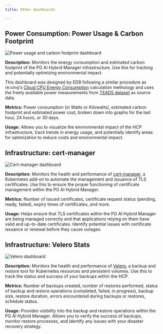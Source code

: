 ```yaml
---
title: Other dashboards

---
```


## Power Consumption: Power Usage & Carbon Footprint

![Power usage and carbon footprint dashboard](images/power_emission_dashboard.png)

**Description:** Monitors the energy consumption and estimated carbon footprint of the PG AI Hybrid Manager infrastructure. Use this for tracking and potentially optimizing environmental impact.

This dashboard was designed by EDB following a similar procedure as re:cinq's [Cloud CPU Energy Consumption](https://re-cinq.com/blog/cloud-cpu-energy-consumption) calculation methology and uses the freely available power measurements from [TEADS dataset](https://docs.google.com/spreadsheets/d/1DqYgQnEDLQVQm5acMAhLgHLD8xXCG9BIrk-_Nv6jF3k/edit?gid=504755275#gid=504755275) as source data.

**Metrics:** Power consumption (in Watts or Kilowatts), estimated carbon footprint and estimated power cost, broken down into graphs for the last hour, 24 hours, or 30 days.

**Usage:** Allows you to visualize the environmental impact of the HCP infrastructure, track trends in energy usage, and potentially identify areas for optimization to reduce costs and environmental impact.

## Infrastructure: cert-manager

![Cert-manager dashboard](images/cert-manager_dashboard.png)

**Description:** Monitors the health and performance of [cert-manager](https://cert-manager.io/docs/), a Kubernetes add-on to automate the management and issuance of TLS certificates. Use this to ensure the proper functioning of certificate management within the PG AI Hybrid Manager.

**Metrics:** Number of issued certificates, certificate request status (pending, ready, failed), expiry times of certificates, and more.

**Usage:** Helps ensure that TLS certificates within the PG AI Hybrid Manager are being managed correctly and that applications relying on them have valid and up-to-date certificates. Identify potential issues with certificate issuance or renewal before they cause outages.

## Infrastructure: Velero Stats

![Velero dashboard](images/velero_dashboard.png)

**Description:** Monitors the health and performance of [Velero](https://velero.io/docs/v1.7/), a backup and restore tool for Kubernetes resources and persistent volumes. Use this to track the status and success of your backups within the HCP.

**Metrics:** Number of backups created, number of restores performed, status of backup and restore operations (completed, failed, in progress), backup size, restore duration, errors encountered during backups or restores, schedule status.

**Usage:** Provides visibility into the backup and restore operations within the PG AI Hybrid Manager. Allows you to verify the success of backups, monitor restore processes, and identify any issues with your disaster recovery strategy.
